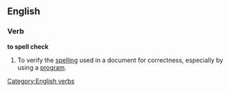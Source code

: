 ==English==
{{wikipedia|Spell checker}}
===Verb===
'''to spell check'''

# To verify the [[spelling]] used in a document for correctness, especially by using a [[program]].

[[Category:English verbs]]
